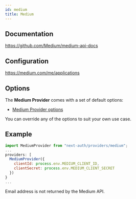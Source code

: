 ```yaml
---
id: medium
title: Medium
---
```



## Documentation

https://github.com/Medium/medium-api-docs

## Configuration

https://medium.com/me/applications

## Options

The **Medium Provider** comes with a set of default options:

- [Medium Provider options](https://github.com/nextauthjs/next-auth/blob/main/packages/next-auth/src/providers/medium.js)

You can override any of the options to suit your own use case.

## Example

```js
import MediumProvider from "next-auth/providers/medium";
...
providers: [
  MediumProvider({
    clientId: process.env.MEDIUM_CLIENT_ID,
    clientSecret: process.env.MEDIUM_CLIENT_SECRET
  })
}
...
```

<Callout type="warning">
Email address is not returned by the Medium API.
</Callout>

